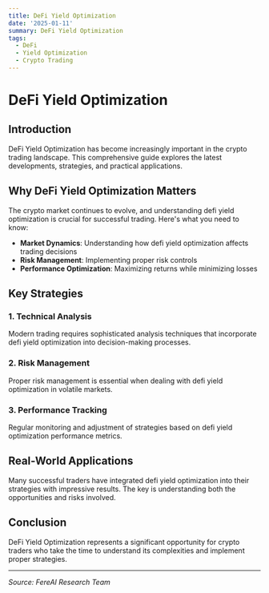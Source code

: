 ```yaml
---
title: DeFi Yield Optimization
date: '2025-01-11'
summary: DeFi Yield Optimization
tags:
  - DeFi
  - Yield Optimization
  - Crypto Trading
---
```


# DeFi Yield Optimization

## Introduction

DeFi Yield Optimization has become increasingly important in the crypto trading landscape. This comprehensive guide explores the latest developments, strategies, and practical applications.

## Why DeFi Yield Optimization Matters

The crypto market continues to evolve, and understanding defi yield optimization is crucial for successful trading. Here's what you need to know:

- **Market Dynamics**: Understanding how defi yield optimization affects trading decisions
- **Risk Management**: Implementing proper risk controls
- **Performance Optimization**: Maximizing returns while minimizing losses

## Key Strategies

### 1. Technical Analysis

Modern trading requires sophisticated analysis techniques that incorporate defi yield optimization into decision-making processes.

### 2. Risk Management

Proper risk management is essential when dealing with defi yield optimization in volatile markets.

### 3. Performance Tracking

Regular monitoring and adjustment of strategies based on defi yield optimization performance metrics.

## Real-World Applications

Many successful traders have integrated defi yield optimization into their strategies with impressive results. The key is understanding both the opportunities and risks involved.

## Conclusion

DeFi Yield Optimization represents a significant opportunity for crypto traders who take the time to understand its complexities and implement proper strategies.

---

_Source: FereAI Research Team_
